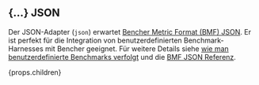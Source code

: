 
## \{...\} JSON

Der JSON-Adapter (`json`) erwartet [Bencher Metric Format (BMF) JSON][bmf].
Er ist perfekt für die Integration von benutzerdefinierten Benchmark-Harnesses mit Bencher geeignet.
Für weitere Details siehe [wie man benutzerdefinierte Benchmarks verfolgt][custom benchmarks]
und die [BMF JSON Referenz][bmf].

{props.children}

[bmf]: /de/docs/reference/bencher-metric-format/
[bencher run]: /de/docs/explanation/bencher-run/#benchmark-command
[custom benchmarks]: /de/docs/how-to/track-custom-benchmarks/
